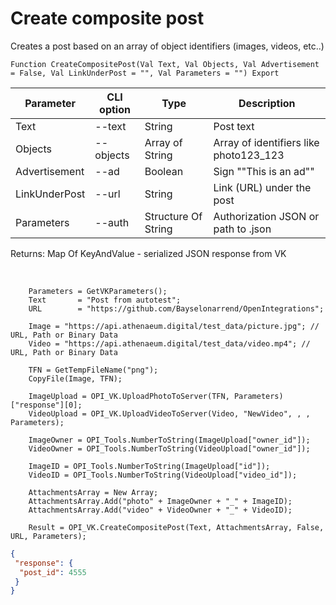 ﻿---
sidebar_position: 2
---


# Create composite post
 Creates a post based on an array of object identifiers (images, videos, etc..)



`Function CreateCompositePost(Val Text, Val Objects, Val Advertisement = False, Val LinkUnderPost = "", Val Parameters = "") Export`

  | Parameter | CLI option | Type | Description |
  |-|-|-|-|
  | Text | --text | String | Post text |
  | Objects | --objects | Array of String | Array of identifiers like photo123_123 |
  | Advertisement | --ad | Boolean | Sign ""This is an ad"" |
  | LinkUnderPost | --url | String | Link (URL) under the post |
  | Parameters | --auth | Structure Of String | Authorization JSON or path to .json |

  
  Returns:  Map Of KeyAndValue - serialized JSON response from VK

<br/>




```bsl title="Code example"
    Parameters = GetVKParameters();
    Text       = "Post from autotest";
    URL        = "https://github.com/Bayselonarrend/OpenIntegrations";

    Image = "https://api.athenaeum.digital/test_data/picture.jpg"; // URL, Path or Binary Data
    Video = "https://api.athenaeum.digital/test_data/video.mp4"; // URL, Path or Binary Data

    TFN = GetTempFileName("png");
    CopyFile(Image, TFN);

    ImageUpload = OPI_VK.UploadPhotoToServer(TFN, Parameters)["response"][0];
    VideoUpload = OPI_VK.UploadVideoToServer(Video, "NewVideo", , , Parameters);

    ImageOwner = OPI_Tools.NumberToString(ImageUpload["owner_id"]);
    VideoOwner = OPI_Tools.NumberToString(VideoUpload["owner_id"]);

    ImageID = OPI_Tools.NumberToString(ImageUpload["id"]);
    VideoID = OPI_Tools.NumberToString(VideoUpload["video_id"]);

    AttachmentsArray = New Array;
    AttachmentsArray.Add("photo" + ImageOwner + "_" + ImageID);
    AttachmentsArray.Add("video" + VideoOwner + "_" + VideoID);

    Result = OPI_VK.CreateCompositePost(Text, AttachmentsArray, False, URL, Parameters);
```
 



```json title="Result"
{
 "response": {
  "post_id": 4555
 }
}
```
